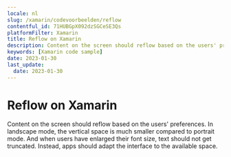 ```yaml
---
locale: nl
slug: /xamarin/codevoorbeelden/reflow
contentful_id: 71HUBGpX092dzSGCeSE3Qs
platformFilter: Xamarin
title: Reflow on Xamarin
description: Content on the screen should reflow based on the users' preferences.
keywords: [Xamarin code sample]
date: 2023-01-30
last_update:
  date: 2023-01-30
---
```


# Reflow on Xamarin

Content on the screen should reflow based on the users' preferences. In landscape mode, the vertical space is much smaller compared to portrait mode. And when users have enlarged their font size, text should not get truncated. Instead, apps should adapt the interface to the available space.

<CodeSample id="screen-reflow" locale="nl" platform="xamarin"/>
